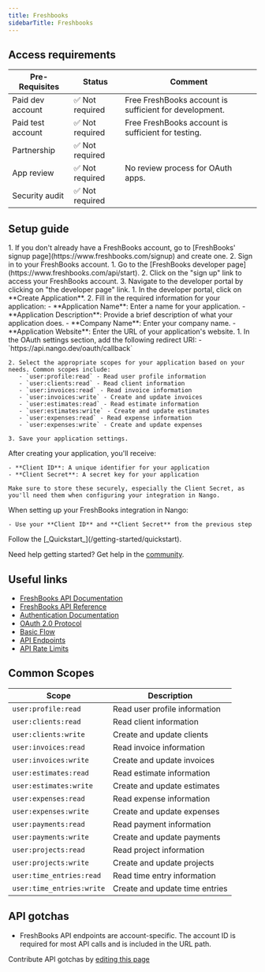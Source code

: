 ```yaml
---
title: Freshbooks
sidebarTitle: Freshbooks
---
```



<Overview />
<PreBuiltTooling />
<PreBuiltUseCases />

## Access requirements
| Pre-Requisites | Status | Comment|
| - | - | - |
| Paid dev account | ✅ Not required | Free FreshBooks account is sufficient for development. |
| Paid test account | ✅ Not required | Free FreshBooks account is sufficient for testing. |
| Partnership | ✅ Not required | |
| App review | ✅ Not required | No review process for OAuth apps. |
| Security audit | ✅ Not required | |


## Setup guide

<Steps>
  <Step title="Create a FreshBooks account">
    1. If you don't already have a FreshBooks account, go to [FreshBooks' signup page](https://www.freshbooks.com/signup) and create one.
    2. Sign in to your FreshBooks account.
  </Step>
  
  <Step title="Access the developer portal">
    1. Go to the [FreshBooks developer page](https://www.freshbooks.com/api/start).
    2. Click on the "sign up" link to access your FreshBooks account.
    3. Navigate to the developer portal by clicking on "the developer page" link.
  </Step>
  
  <Step title="Create a new OAuth application">
    1. In the developer portal, click on **Create Application**.
    2. Fill in the required information for your application:
       - **Application Name**: Enter a name for your application.
       - **Application Description**: Provide a brief description of what your application does.
       - **Company Name**: Enter your company name.
       - **Application Website**: Enter the URL of your application's website.
  </Step>
  
  <Step title="Configure OAuth settings">
    1. In the OAuth settings section, add the following redirect URI:
       - `https://api.nango.dev/oauth/callback`
    
    2. Select the appropriate scopes for your application based on your needs. Common scopes include:
       - `user:profile:read` - Read user profile information
       - `user:clients:read` - Read client information
       - `user:invoices:read` - Read invoice information
       - `user:invoices:write` - Create and update invoices
       - `user:estimates:read` - Read estimate information
       - `user:estimates:write` - Create and update estimates
       - `user:expenses:read` - Read expense information
       - `user:expenses:write` - Create and update expenses
    
    3. Save your application settings.
  </Step>
  
  <Step title="Obtain your OAuth credentials">
    After creating your application, you'll receive:
    
    - **Client ID**: A unique identifier for your application
    - **Client Secret**: A secret key for your application
    
    Make sure to store these securely, especially the Client Secret, as you'll need them when configuring your integration in Nango.
  </Step>
  
  <Step title="Configure your integration in Nango">
    When setting up your FreshBooks integration in Nango:
    
    - Use your **Client ID** and **Client Secret** from the previous step
  </Step>
  
  
  <Step title="Next">
    Follow the [_Quickstart_](/getting-started/quickstart).
  </Step>
</Steps>

<Tip>Need help getting started? Get help in the [community](https://nango.dev/slack).</Tip>


## Useful links

-   [FreshBooks API Documentation](https://www.freshbooks.com/api/start)
-   [FreshBooks API Reference](https://www.freshbooks.com/api/start)
-   [Authentication Documentation](https://www.freshbooks.com/api/authentication)
-   [OAuth 2.0 Protocol](https://www.freshbooks.com/api/authentication#oauth-2.0-protocol)
-   [Basic Flow](https://www.freshbooks.com/api/authentication#basic-flow)
-   [API Endpoints](https://www.freshbooks.com/api/start)
-   [API Rate Limits](https://www.freshbooks.com/api/start)

## Common Scopes

| Scope | Description |
| ----- | ----------- |
| `user:profile:read` | Read user profile information |
| `user:clients:read` | Read client information |
| `user:clients:write` | Create and update clients |
| `user:invoices:read` | Read invoice information |
| `user:invoices:write` | Create and update invoices |
| `user:estimates:read` | Read estimate information |
| `user:estimates:write` | Create and update estimates |
| `user:expenses:read` | Read expense information |
| `user:expenses:write` | Create and update expenses |
| `user:payments:read` | Read payment information |
| `user:payments:write` | Create and update payments |
| `user:projects:read` | Read project information |
| `user:projects:write` | Create and update projects |
| `user:time_entries:read` | Read time entry information |
| `user:time_entries:write` | Create and update time entries |

## API gotchas

- FreshBooks API endpoints are account-specific. The account ID is required for most API calls and is included in the URL path.

<Note>Contribute API gotchas by [editing this page](https://github.com/nangohq/nango/tree/master/docs/integrations/all/freshbooks.mdx)</Note>
